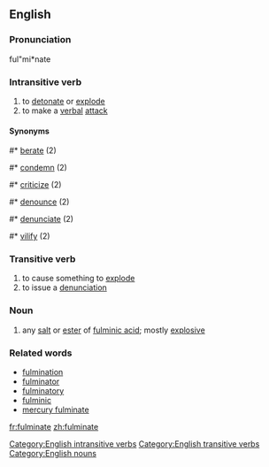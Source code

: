 ==English==
===Pronunciation===
ful"mi*nate

===Intransitive verb===
# to [[detonate]] or [[explode]]
# to make a [[verbal]] [[attack]]
====Synonyms====
#* [[berate]] (2)
#* [[condemn]] (2)
#* [[criticize]] (2)
#* [[denounce]] (2)
#* [[denunciate]] (2)
#* [[vilify]] (2)

===Transitive verb===
# to cause something to [[explode]]
# to issue a [[denunciation]]

===Noun===
# any [[salt]] or [[ester]] of [[fulminic acid]]; mostly [[explosive]]

===Related words===
* [[fulmination]]
* [[fulminator]]
* [[fulminatory]]
* [[fulminic]]
* [[mercury fulminate]]

{{wikipedia}}

[[Category:English intransitive verbs]]
[[Category:English transitive verbs]]
[[Category:English nouns]]

[[fr:fulminate]]
[[zh:fulminate]]